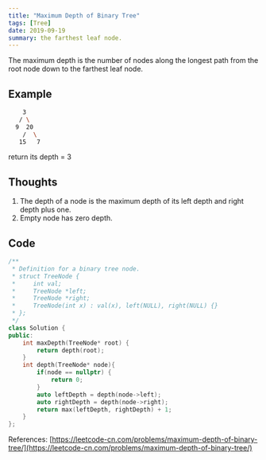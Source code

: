 ```yaml
---
title: "Maximum Depth of Binary Tree"
tags: [Tree]
date: 2019-09-19
summary: the farthest leaf node.
---
```


The maximum depth is the number of nodes along the longest path from the root node down to
the farthest leaf node.

## Example

```bash
    3
   / \
  9  20
    /  \
   15   7
```

return its depth = 3

## Thoughts

1. The depth of a node is the maximum depth of its left depth and right depth plus one.
2. Empty node has zero depth.

## Code

```cpp
/**
 * Definition for a binary tree node.
 * struct TreeNode {
 *     int val;
 *     TreeNode *left;
 *     TreeNode *right;
 *     TreeNode(int x) : val(x), left(NULL), right(NULL) {}
 * };
 */
class Solution {
public:
    int maxDepth(TreeNode* root) {
        return depth(root);
    }
    int depth(TreeNode* node){
        if(node == nullptr) {
            return 0;
        }
        auto leftDepth = depth(node->left);
        auto rightDepth = depth(node->right);
        return max(leftDepth, rightDepth) + 1;
    }
};
```

References: [https://leetcode-cn.com/problems/maximum-depth-of-binary-tree/](https://leetcode-cn.com/problems/maximum-depth-of-binary-tree/)
